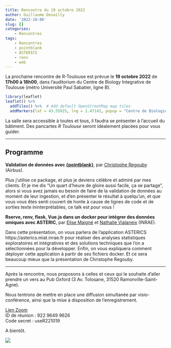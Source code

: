 ```yaml
---
title: Rencontre du 19 octobre 2022
author: Guillaume Devailly
date: '2022-10-06'
slug: []
categories:
    - Rencontres
tags:
    - Rencontres
    - pointblank
    - ASTERICS
    - renv
    - web
---
```


La prochaine rencontre de R-Toulouse est prévue le 
**19 octobre 2022** de **17h00 à 18h00**, 
dans l'auditorium du Centre de Biology Integrative de Toulouse (métro Université Paul Sabatier, ligne B).

```r
library(leaflet)
leaflet() %>%
  addTiles() %>%  # Add default OpenStreetMap map tiles
  addMarkers(lat = 43.55925, lng = 1.47143, popup = "Centre de Biologie Intégrative")
```

La salle sera accessible à toutes et tous, il faudra se présenter à l'accueil du bâtiment.
Des pancartes *R Toulouse* seront idéalement placées pour vous guider.

---

## Programme

**Validation de données avec [{pointblank}](https://cran.r-project.org/package=pointblank)**,
par [Christophe Regouby](https://github.com/cregouby) (Airbus).

Plus j'utilise ce package, et plus je deviens célèbre et admiré par
mes clients. Et je me dis "Un quart d'heure de gloire aussi
facile, ça se partage", alors si vous avez jamais eu besoin de faire
de la validation de données au moment de leur ingestion, et d'en
présenter le résultat à quelqu'un, et que vous vous êtes senti couvert
de honte à cause de lignes de code et  de sorties texte
ininterprétables, ce talk est pour vous !

**Rserve, renv, flask, Vue.js dans un docker pour intégrer des données omiques
avec ASTERIC**,
par [Elise Maigné](https://miat.inra.fr/site/Elise_Maign%C3%A9) et [Nathalie Vialaneix](http://www.nathalievialaneix.eu/) (INRAE).

Dans cette présentation, on vous parlera de l'application
ASTERICS https://asterics.miat.inrae.fr pour réaliser des analyses
statistiques exploratoires et intégratives et des solutions techniques
que l'on a sélectionnées pour la développer. Enfin, on vous expliquera
comment déployer cette application à partir de ses fichiers docker. Et
ce sera beaucoup mieux que la présentation de Christophe Regouby.

---

Après la rencontre, nous proposons à celles et ceux qui le souhaite d'aller prendre un vers au
Pub Oxford (3 Av. Tolosane, 31520 Ramonville-Saint-Agne).

Nous tentrons de mettre en place une diffusion simultanée par visio-conférence, ainsi que la mise à disposition de l'enregistrement.

[Lien Zoom](https://cnrs.zoom.us/j/92296499626?pwd=WlpNYXNUdm5uNkpsaVhaakNmWmJxZz09)   
ID de réunion : 922 9649 9626  
Code secret : useR221019  

A bientôt.

![](/img/logo.svg)

